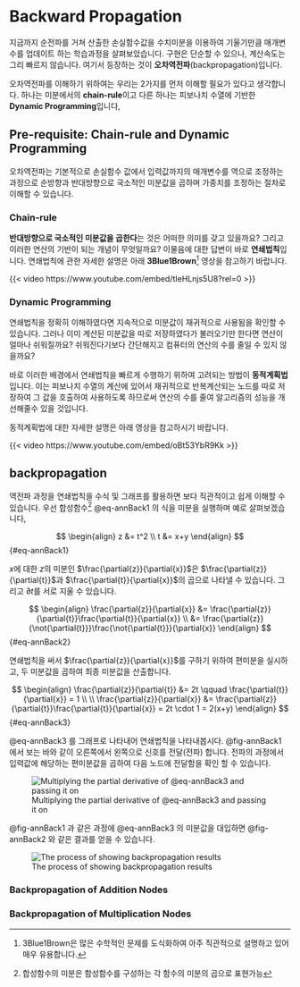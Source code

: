 # Backward Propagation

지금까지 순전파를 거쳐 산출한 손실함수값을 수치미분을 이용하여 기울기만큼 매개변수를 업데이트 하는 학습과정을 살펴보았습니다. 구현은 단순할 수 있으나, 계산속도는 그리 빠르지 않습니다. 여기서 등장하는 것이 **오차역전파**(backpropagation)입니다.

오차역전파를 이해하기 위하여는 우리는 2가지를 먼저 이해할 필요가 있다고 생각합니다. 하나는 미분에서의 **chain-rule**이고 다른 하나는 피보나치 수열에 기반한 **Dynamic Programming**입니다,

## Pre-requisite: Chain-rule and Dynamic Programming

오차역전파는 기본적으로 손실함수 값에서 입력값까지의 매개변수를 역으로 조정하는 과정으로 순방향과 반대방향으로 국소적인 미분값을 곱하며 가중치를 조정하는 절차로 이해할 수 있습니다.

### Chain-rule

**반대방향으로 국소적인 미분값을 곱한다**는 것은 어떠한 의미를 갖고 있을까요? 그리고 이러한 연산의 기반이 되는 개념이 무엇일까요? 이물음에 대한 답변이 바로 **연쇄법칙**입니다. 연쇄법칙에 관한 자세한 설명은 아래 **3Blue1Brown**^[3Blue1Brown은 많은 수학적인 문제를 도식화하여 아주 직관적으로 설명하고 있어 매우 유용합니다.] 영상을 참고하기 바랍니다.

{{< video https://www.youtube.com/embed/tIeHLnjs5U8?rel=0 >}}

### Dynamic Programming

연쇄법칙을 정확히 이해하였다면 지속적으로 미분값이 재귀적으로 사용됨을 확인할 수 있습니다. 그러나 이미 계산된 미분값을 따로 저장하였다가 불러오기만 한다면 연산이 얼마나 쉬워질까요? 쉬워진다기보다 간단해지고 컴퓨터의 연산의 수를 줄일 수 있지 않을까요?

바로 이러한 배경에서 연쇄법칙을 빠르게 수행하기 위하여 고려되는 방법이 **동적계획법** 입니다. 이는 피보나치 수열의 계산에 있어서 재귀적으로 반복계산되는 노드를 따로 저장하여 그 값을 호출하여 사용하도록 하므로써 연산의 수를 줄여 알고리즘의 성능을 개선해줄수 있을 것입니다.

동적계획법에 대한 자세한 설명은 아래 영상을 참고하시기 바랍니다.

{{< video https://www.youtube.com/embed/oBt53YbR9Kk >}}

## backpropagation

역전파 과정을 연쇄법칙을 수식 및 그래프를 활용하면 보다 직관적이고 쉽게 이해할 수 있습니다. 우선 합성함수^[합성함수의 미분은 함성함수를 구성하는 각 함수의 미분의 곱으로 표현가능] @eq-annBack1 의 식을 미분을 실행하며 예로 살펴보겠습니다,

$$
\begin{align}
z &= t^2 \\
t &= x+y
\end{align}
$$ {#eq-annBack1}

$x$에 대한 $z$의 미분인 $\frac{\partial{z}}{\partial{x}}$은 $\frac{\partial{z}}{\partial{t}}$과 $\frac{\partial{t}}{\partial{x}}$의 곱으로 나타낼 수 있습니다. 그리고 $\partial{t}$를 서로 지울 수 있습니다.

$$
\begin{align}
\frac{\partial{z}}{\partial{x}} &= \frac{\partial{z}}{\partial{t}}\frac{\partial{t}}{\partial{x}} \\
 &= \frac{\partial{z}}{\not{\partial{t}}}\frac{\not{\partial{t}}}{\partial{x}}
\end{align}
$$ {#eq-annBack2}

연쇄법칙을 써서 $\frac{\partial{z}}{\partial{x}}$를 구하기 위하여 편미분을 실시하고, 두 미분값을 곱하여 최종 미분값을 산출합니다.

$$
\begin{align}
\frac{\partial{z}}{\partial{t}} &= 2t \qquad
\frac{\partial{t}}{\partial{x}} = 1 \\ \\
\frac{\partial{z}}{\partial{x}} &= \frac{\partial{z}}{\partial{t}}\frac{\partial{t}}{\partial{x}} = 2t \cdot 1 = 2(x+y)
\end{align}
$$ {#eq-annBack3}

@eq-annBack3 를 그래프로 나타내어 연쇄법칙을 나타내봅시다. @fig-annBack1 에서 보는 바와 같이 오른쪽에서 왼쪽으로 신호를 전달(전파) 합니다. 전파의 과정에서 입력값에 해당하는 편미분값을 곱하여 다음 노드에 전달함을 확인 할 수 있습니다.

![Multiplying the partial derivative of @eq-annBack3 and passing it on](image/fig-annBack1.png){#fig-annBack1}

@fig-annBack1 과 같은 과정에 @eq-annBack3 의 미분값을 대입하면 @fig-annBack2 와 같은 결과를 얻을 수 있습니다.

![The process of showing backpropagation results](image/fig-annBack2.png){#fig-annBack2}

### Backpropagation of Addition Nodes



### Backpropagation of Multiplication Nodes

